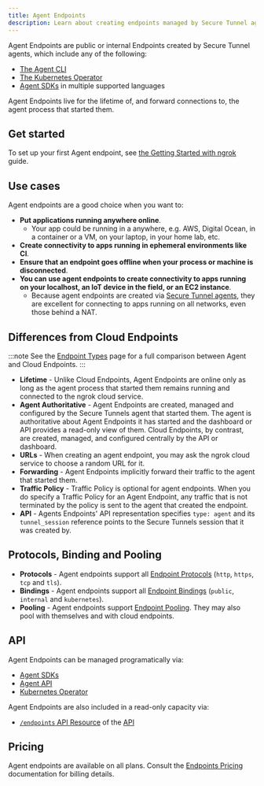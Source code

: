 ```yaml
---
title: Agent Endpoints
description: Learn about creating endpoints managed by Secure Tunnel agents.
---
```


Agent Endpoints are public or internal Endpoints created by Secure Tunnel agents, which include any of the following:

- [The Agent CLI](/agent/)
- [The Kubernetes Operator](/k8s/)
- [Agent SDKs](/agent-sdks) in multiple supported languages

Agent Endpoints live for the lifetime of, and forward connections to, the agent process that started them.

## Get started

To set up your first Agent endpoint, see [the Getting Started with ngrok](/getting-started/) guide.

## Use cases

Agent endpoints are a good choice when you want to:

- **Put applications running anywhere online**.
  - Your app could be running in a anywhere, e.g. AWS, Digital Ocean, in a container or a VM, on your laptop, in your home lab, etc.
- **Create connectivity to apps running in ephemeral environments like CI**.
- **Ensure that an endpoint goes offline when your process or machine is disconnected**.
- **You can use agent endpoints to create connectivity to apps running on your localhost, an IoT device in the field, or an EC2 instance**.
  - Because agent endpoints are created via [Secure Tunnel agents](/agent/), they are excellent for connecting to apps running on all networks, even those behind a NAT.

## Differences from Cloud Endpoints

:::note
See the [Endpoint Types](/universal-gateway/types) page for a full comparison between Agent and Cloud Endpoints.
:::

- **Lifetime** - Unlike Cloud Endpoints, Agent Endpoints are online only as
  long as the agent process that started them remains running and connected to
  the ngrok cloud service.
- **Agent Authoritative** - Agent Endpoints are created, managed and configured
  by the Secure Tunnels agent that started them. The agent is authoritative
  about Agent Endpoints it has started and the dashboard or API provides a
  read-only view of them. Cloud Endpoints, by contrast, are created, managed, and
  configured centrally by the API or dashboard.
- **URLs** - When creating an agent endpoint, you may ask the ngrok cloud
  service to choose a random URL for it.
- **Forwarding** - Agent Endpoints implicitly forward their traffic to the
  agent that started them.
- **Traffic Policy** - Traffic Policy is optional for agent endpoints. When you
  do specify a Traffic Policy for an Agent Endpoint, any traffic that is not
  terminated by the policy is sent to the agent that created the endpoint.
- **API** - Agents Endpoints' API representation specifies `type: agent` and its
  `tunnel_session` reference points to the Secure Tunnels session that it was
  created by.

## Protocols, Binding and Pooling

- **Protocols** - Agent endpoints support all [Endpoint
  Protocols](/universal-gateway/endpoints/#protocol) (`http`, `https`, `tcp`
  and `tls`).
- **Bindings** - Agent endpoints support all [Endpoint
  Bindings](/universal-gateway/endpoints/#bindings) (`public`,
  `internal` and `kubernetes`).
- **Pooling** - Agent endpoints support [Endpoint
  Pooling](/universal-gateway/endpoint-pooling/). They may also pool with
  themselves and with cloud endpoints.

## API

Agent Endpoints can be managed programatically via:

- [Agent SDKs](/agent-sdks/)
- [Agent API](/agent/api/)
- [Kubernetes Operator](/k8s/getting-started-kic/)

Agent Endpoints are also included in a read-only capacity via:

- [`/endpoints` API Resource](/api/resources/endpoints/#list-endpoints) of the [API](/api)

## Pricing

Agent endpoints are available on all plans. Consult the [Endpoints
Pricing](/universal-gateway/endpoints/#pricing) documentation for
billing details.
